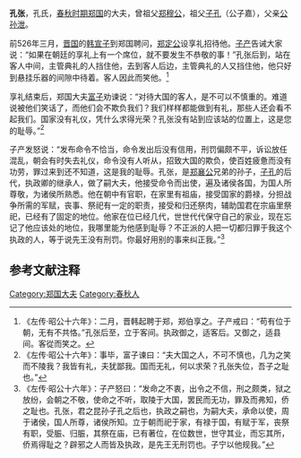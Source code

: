 {{模板:Infobox 先秦人物
|名称= 孔张
|姓=[[姬姓|姬]]
|氏=孔
|名=张
|字=
|别名=
|别字=
|谥号=
|时代=春秋
|国家=[[郑国|郑]] 
|身份=郑国大夫
|出生=
|逝世=
|父=[[公孙泄|公孙泄]]
}}
'''孔张'''，孔氏，[[春秋时期|春秋时期]][[郑国|郑国]]的大夫，曾祖父[[郑穆公|郑穆公]]，祖父[[子孔|子孔]]（公子嘉），父亲[[公孙泄|公孙泄]]。

前526年三月，[[晋国|晋国]]的[[韩宣子|韩宣子]]到郑国聘问，[[郑定公|郑定公]]设享礼招待他。[[子产|子产]]告诫大家说：“如果在朝廷的享礼上有一个席位，就不要发生不恭敬的事！”孔张后到，站在客人中间，主管典礼的人挡住他，去到客人后边，主管典礼的人又挡住他，他只好到悬挂乐器的间隙中待着。客人因此而笑他。<ref>《左传·昭公十六年》：二月，晋韩起聘于郑，郑伯享之。子产戒曰：“苟有位于朝，无有不共恪。”孔张后至，立于客间。执政御之，适客后。又御之，适县间。客從而笑之。</ref>

享礼结束后，郑国大夫[[富子|富子]]劝谏说：“对待大国的客人，是不可以不慎重的。难道说被他们笑话了，而他们会不欺负我们？我们样样都能做到有礼，那些人还会看不起我们。国家没有礼仪，凭什么求得光荣？孔张没有站到应该站的位置上，这是您的耻辱。”<ref>《左传·昭公十六年》：事毕，富子谏曰：“夫大国之人，不可不慎也，几为之笑而不陵我？我皆有礼，夫犹鄙我。国而无礼，何以求荣？孔张失位，吾子之耻也。”</ref>

子产发怒说：“发布命令不恰当，命令发出后没有信用，刑罚偏颇不平，诉讼放任混乱，朝会有时失去礼仪，命令没有人听从，招致大国的欺负，使百姓疲惫而没有功劳，罪过来到还不知道，这是我的耻辱。孔张，是[[郑襄公|郑襄公]]兄弟的孙子，[[子孔|子孔]]的后代，执政卿的继承人，做了嗣大夫，他接受命令而出使，遍及诸侯各国，为国人所尊敬，为诸侯所熟悉。他在朝中有官职，在家里有祖庙，接受国家的爵禄，分担战争所需的军赋，丧事、祭祀有一定的职责，接受和归还祭肉，辅助国君在宗庙里祭祀，已经有了固定的地位。他家在位已经几代，世世代代保守自己的家业，现在忘记了他应该处的地位，我哪里能为他感到耻辱？不正派的人把一切都归罪于我这个执政的人，等于说先王没有刑罚。你最好用别的事来纠正我。”<ref>《左传·昭公十六年》：子产怒曰：“发命之不衷，出令之不信，刑之颇类，狱之放纷，会朝之不敬，使命之不听，取陵于大国，罢民而无功，罪及而弗知，侨之耻也。孔张，君之昆孙子孔之后也，执政之嗣也，为嗣大夫，承命以使，周于诸侯，国人所尊，诸侯所知。立于朝而祀于家，有禄于国，有赋于军，丧祭有职，受脤、归脤，其祭在庙，已有著位，在位数世，世守其业，而忘其所，侨焉得耻之？辟邪之人而皆及执政，是先王无刑罚也。子宁以他规我。”</ref>

==参考文献注释==
{{Reflist}}
[[Category:郑国大夫|Category:郑国大夫]]
[[Category:春秋人|Category:春秋人]]